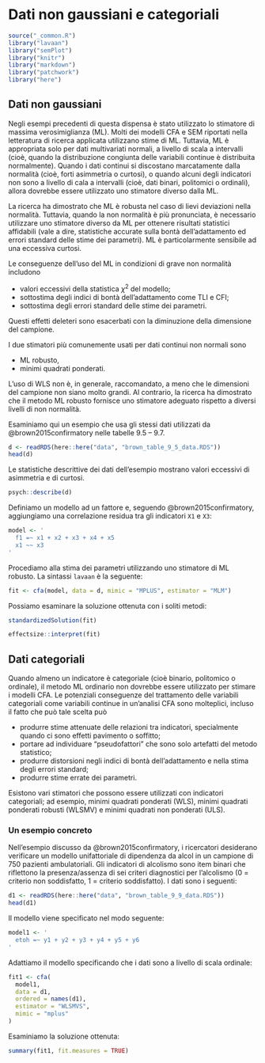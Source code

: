 # Dati non gaussiani e categoriali {#ch:cat_data}

```r
source("_common.R")
library("lavaan")
library("semPlot")
library("knitr")
library("markdown")
library("patchwork")
library("here")
```

## Dati non gaussiani

Negli esempi precedenti di questa dispensa è stato utilizzato lo stimatore di massima verosimiglianza (ML). Molti dei modelli CFA e SEM riportati nella letteratura di ricerca applicata utilizzano stime di ML. Tuttavia, ML è appropriata solo per dati multivariati normali, a livello di scala a intervalli (cioè, quando la distribuzione congiunta delle variabili continue è distribuita normalmente). Quando i dati continui si discostano marcatamente dalla normalità (cioè, forti asimmetria o curtosi), o quando alcuni degli indicatori non sono a livello di cala a intervalli (cioè, dati binari, politomici o ordinali), allora dovrebbe essere utilizzato uno stimatore diverso dalla ML.

La ricerca ha dimostrato che ML è robusta nel caso di lievi deviazioni nella normalità. Tuttavia, quando la non normalità è più pronunciata, è necessario utilizzare uno stimatore diverso da ML per ottenere risultati statistici affidabili (vale a dire, statistiche accurate sulla bontà dell'adattamento ed errori standard delle stime dei parametri). ML è particolarmente sensibile ad una eccessiva curtosi.

Le conseguenze dell'uso del ML in condizioni di grave non normalità includono 

- valori eccessivi della statistica $\chi^2$ del modello; 
- sottostima degli indici di bontà dell'adattamento come TLI e CFI;
- sottostima degli errori standard delle stime dei parametri.

Questi effetti deleteri sono esacerbati con la diminuzione della dimensione del campione. 

I due stimatori più comunemente usati per dati continui non normali sono 

- ML robusto,
- minimi quadrati ponderati. 

L'uso di WLS non è, in generale, raccomandato, a meno che le dimensioni del campione non siano molto grandi. Al contrario, la ricerca ha dimostrato che il metodo ML robusto fornisce uno stimatore adeguato rispetto a diversi livelli di non normalità. 

Esaminiamo qui un esempio che usa gli stessi dati utilizzati da @brown2015confirmatory nelle tabelle 9.5 -- 9.7. 

```r
d <- readRDS(here::here("data", "brown_table_9_5_data.RDS"))
head(d)
```

Le statistiche descrittive dei dati dell'esempio mostrano valori eccessivi di asimmetria e di curtosi.

```r
psych::describe(d)
```

Definiamo un modello ad un fattore e, seguendo @brown2015confirmatory, aggiungiamo una correlazione residua tra gli indicatori `X1` e `X3`:

```r
model <- '
  f1 =~ x1 + x2 + x3 + x4 + x5
  x1 ~~ x3 
'
```

Procediamo alla stima dei parametri utilizzando uno stimatore di ML robusto. La sintassi `lavaan` è la seguente:

```r
fit <- cfa(model, data = d, mimic = "MPLUS", estimator = "MLM")
```

Possiamo esaminare la soluzione ottenuta con i soliti metodi:

```r
standardizedSolution(fit)
```

```r
effectsize::interpret(fit)
```


## Dati categoriali

Quando almeno un indicatore è categoriale (cioè binario, politomico o ordinale), il metodo ML ordinario non dovrebbe essere utilizzato per stimare i modelli CFA. Le potenziali conseguenze del trattamento delle variabili categoriali come variabili continue in un'analisi CFA sono molteplici, incluso il fatto che può tale scelta può 

- produrre stime attenuate delle relazioni tra indicatori, specialmente quando ci sono effetti pavimento o soffitto;
- portare ad individuare "pseudofattori" che sono solo artefatti del metodo statistico;  
- produrre distorsioni negli indici di bontà dell'adattamento e nella stima degli errori standard;
- produrre stime errate dei parametri.

Esistono vari stimatori che possono essere utilizzati con indicatori categoriali; ad esempio, minimi quadrati ponderati (WLS), minimi quadrati ponderati robusti (WLSMV) e minimi quadrati non ponderati (ULS).

### Un esempio concreto

Nell'esempio discusso da @brown2015confirmatory, i ricercatori desiderano verificare un modello unifattoriale di dipendenza da alcol in un campione di 750 pazienti ambulatoriali. Gli indicatori di alcolismo sono item binari che riflettono la presenza/assenza di sei criteri diagnostici per l'alcolismo (0 = criterio non soddisfatto, 1 = criterio soddisfatto). I dati sono i seguenti:

```r
d1 <- readRDS(here::here("data", "brown_table_9_9_data.RDS"))
head(d1)
```

Il modello viene specificato nel modo seguente:

```r
model1 <- '
  etoh =~ y1 + y2 + y3 + y4 + y5 + y6
'
```

Adattiamo il modello specificando che i dati sono a livello di scala ordinale:

```r
fit1 <- cfa(
  model1, 
  data = d1, 
  ordered = names(d1), 
  estimator = "WLSMVS", 
  mimic = "mplus"
)
```

Esaminiamo la soluzione ottenuta:

```r
summary(fit1, fit.measures = TRUE)
```


